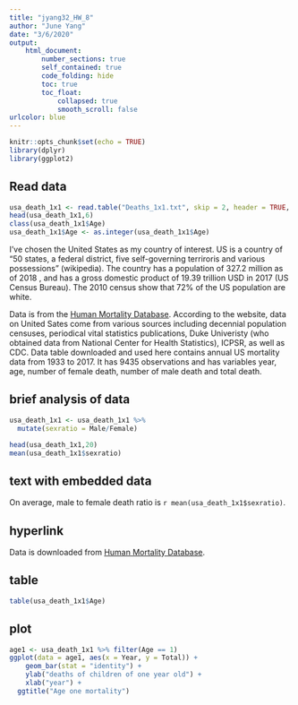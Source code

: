 ```yaml
---
title: "jyang32_HW_8"
author: "June Yang"
date: "3/6/2020"
output: 
    html_document:
        number_sections: true
        self_contained: true
        code_folding: hide
        toc: true
        toc_float:
            collapsed: true
            smooth_scroll: false
urlcolor: blue      
---
```


```r
knitr::opts_chunk$set(echo = TRUE)
library(dplyr)
library(ggplot2)
```

## Read data
```r
usa_death_1x1 <- read.table("Deaths_1x1.txt", skip = 2, header = TRUE, stringsAsFactors = FALSE)
head(usa_death_1x1,6)
class(usa_death_1x1$Age)
usa_death_1x1$Age <- as.integer(usa_death_1x1$Age)
```

I've chosen the United States as my country of interest. US is a country of "50 states, a federal district, five self-governing terriroris and various possessions" (wikipedia). The country has a population of 327.2 million as of 2018 , and has a gross domestic product of 19.39 trillion USD in 2017 (US Census Bureau). The 2010 census show that 72% of the US population are white. 

Data is from the [Human Mortality Database](https://www.mortality.org). 
According to the website, data on United Sates come from various sources including decennial population censuses, periodical vital statistics publications, Duke Univeristy (who obtained data from National Center for Health Statistics), ICPSR, as well as CDC. Data table downloaded and used here contains annual US mortality data from 1933 to 2017. It has 9435 observations and has variables year, age, number of female death, number of male death and total death. 

## brief analysis of data
```r
usa_death_1x1 <- usa_death_1x1 %>% 
  mutate(sexratio = Male/Female)

head(usa_death_1x1,20)
mean(usa_death_1x1$sexratio)
```

## text with embedded data
On average, male to female death ratio is `r mean(usa_death_1x1$sexratio)`.

## hyperlink
Data is downloaded from [Human Mortality Database](https://www.mortality.org).

## table
```r
table(usa_death_1x1$Age)
```

## plot
```r
age1 <- usa_death_1x1 %>% filter(Age == 1)
ggplot(data = age1, aes(x = Year, y = Total)) + 
    geom_bar(stat = "identity") + 
    ylab("deaths of children of one year old") + 
    xlab("year") + 
  ggtitle("Age one mortality")


```


